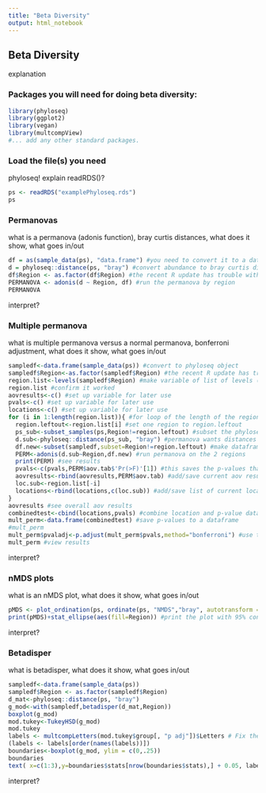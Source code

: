 ```yaml
---
title: "Beta Diversity"
output: html_notebook
---
```


## Beta Diversity

explanation


### Packages you will need for doing beta diversity:
```r
library(phyloseq)
library(ggplot2)
library(vegan)
library(multcompView)
#... add any other standard packages.
```

### Load the file(s) you need
phyloseq! explain readRDS()?
```r
ps <- readRDS("examplePhyloseq.rds")
ps
```


### Permanovas
what is a permanova (adonis function), bray curtis distances, what does it show, what goes in/out
```r
df = as(sample_data(ps), "data.frame") #you need to convert it to a dataframe first
d = phyloseq::distance(ps, "bray") #convert abundance to bray curtis distances
df$Region <- as.factor(df$Region) #the recent R update has trouble with assigning proper formats to variables so this sets it as a factor (the proper format)
PERMANOVA <- adonis(d ~ Region, df) #run the permanova by region
PERMANOVA
```
interpret?

### Multiple permanova
what is multiple permanova versus a normal permanova, bonferroni adjustment, what does it show, what goes in/out
```r
sampledf<-data.frame(sample_data(ps)) #convert to phyloseq object
sampledf$Region<-as.factor(sampledf$Region) #the recent R update has trouble with assigning proper formats to variables so this sets it as a factor (the proper format)
region.list<-levels(sampledf$Region) #make variable of list of levels (aka types) of region
region.list #confirm it worked
aovresults<-c() #set up variable for later use
pvals<-c() #set up variable for later use
locations<-c() #set up variable for later use
for (i in 1:length(region.list)){ #for loop of the length of the region list, in this case 3
  region.leftout<-region.list[i] #set one region to region.leftout
  ps_sub<-subset_samples(ps,Region!=region.leftout) #subset the phyloseq object so it includes 2 of the three regions (aka all but the region.leftout)
  d.sub<-phyloseq::distance(ps_sub, "bray") #permanova wants distances in bray curtis, convert to bray curtis
  df.new<-subset(sampledf,subset=Region!=region.leftout) #make dataframe of sample data for only the 2 included regions
  PERM<-adonis(d.sub~Region,df.new) #run permanova on the 2 regions
  print(PERM) #see results
  pvals<-c(pvals,PERM$aov.tab$'Pr(>F)'[1]) #this saves the p-values that were outputted. to confirm what this data calls its p-values, run a permanova and save the output to do str(output) to see what it call's the p-values that it outputs.
  aovresults<-rbind(aovresults,PERM$aov.tab) #add/save current aov results
  loc.sub<-region.list[-i]
  locations<-rbind(locations,c(loc.sub)) #add/save list of current locations used
}
aovresults #see overall aov results
combinedtest<-cbind(locations,pvals) #combine location and p-value data
mult_perm<-data.frame(combinedtest) #save p-values to a dataframe
#mult_perm
mult_perm$pvaladj<-p.adjust(mult_perm$pvals,method="bonferroni") #use the bonferroni adjustment on the p-values and save it
mult_perm #view results
```
interpret?

### nMDS plots
what is an nMDS plot, what does it show, what goes in/out
```r
pMDS <- plot_ordination(ps, ordinate(ps, "NMDS","bray", autotransform = FALSE, parallel = 48, trymax = 10^4, maxit = 10^4), color = "Region") +  scale_colour_manual(values=c("Lower Keys" = "red", "Middle Keys" = "green", "Upper Keys" = "blue"))   + geom_point(size=2) + theme_set(theme_bw()) #the only things to adjust for other datasets here is the color = "Region" and the scale_color_manual(). you could also leave them out and R will not color or just leave out the scale_color_manual() and R will choose the colors
print(pMDS)+stat_ellipse(aes(fill=Region)) #print the plot with 95% confidence ellipses
```
interpret?

### Betadisper
what is betadisper, what does it show, what goes in/out
```r
sampledf<-data.frame(sample_data(ps))
sampledf$Region <- as.factor(sampledf$Region)
d_mat<-phyloseq::distance(ps, "bray")
g_mod<-with(sampledf,betadisper(d_mat,Region))
boxplot(g_mod)
mod.tukey<-TukeyHSD(g_mod)
mod.tukey
labels <- multcompLetters(mod.tukey$group[, "p adj"])$Letters # Fix the order of the labels
(labels <- labels[order(names(labels))])
boundaries<-boxplot(g_mod, ylim = c(0,.25))
boundaries 
text( x=c(1:3),y=boundaries$stats[nrow(boundaries$stats),] + 0.05, labels,col="red")
```
interpret?
